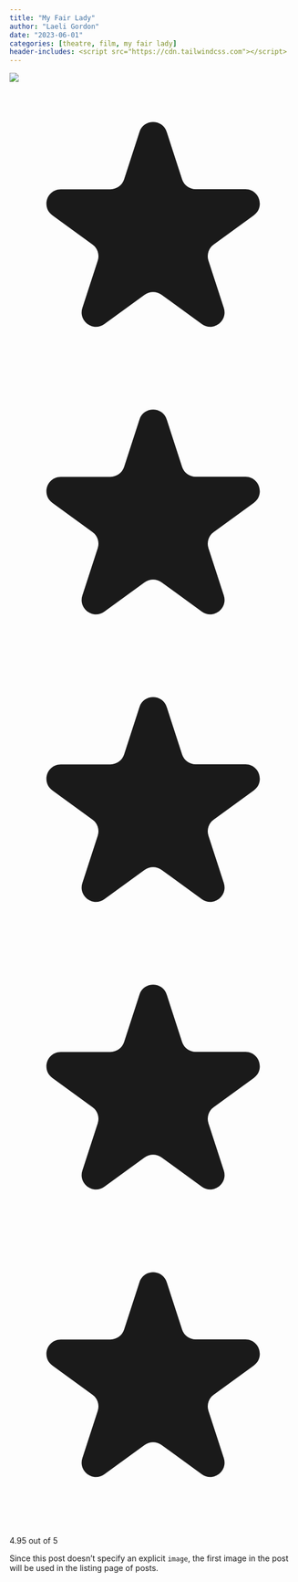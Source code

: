 ```yaml
---
title: "My Fair Lady"
author: "Laeli Gordon"
date: "2023-06-01"
categories: [theatre, film, my fair lady]
header-includes: <script src="https://cdn.tailwindcss.com"></script>
---
```


![](myFairLadyImage.jpg)


```{=html}

<div class="flex items-center">
    <svg aria-hidden="true" class="w-5 h-5 text-yellow-400" fill="currentColor" viewBox="0 0 20 20" xmlns="http://www.w3.org/2000/svg"><title>First star</title><path d="M9.049 2.927c.3-.921 1.603-.921 1.902 0l1.07 3.292a1 1 0 00.95.69h3.462c.969 0 1.371 1.24.588 1.81l-2.8 2.034a1 1 0 00-.364 1.118l1.07 3.292c.3.921-.755 1.688-1.54 1.118l-2.8-2.034a1 1 0 00-1.175 0l-2.8 2.034c-.784.57-1.838-.197-1.539-1.118l1.07-3.292a1 1 0 00-.364-1.118L2.98 8.72c-.783-.57-.38-1.81.588-1.81h3.461a1 1 0 00.951-.69l1.07-3.292z"></path></svg>
    <svg aria-hidden="true" class="w-5 h-5 text-yellow-400" fill="currentColor" viewBox="0 0 20 20" xmlns="http://www.w3.org/2000/svg"><title>Second star</title><path d="M9.049 2.927c.3-.921 1.603-.921 1.902 0l1.07 3.292a1 1 0 00.95.69h3.462c.969 0 1.371 1.24.588 1.81l-2.8 2.034a1 1 0 00-.364 1.118l1.07 3.292c.3.921-.755 1.688-1.54 1.118l-2.8-2.034a1 1 0 00-1.175 0l-2.8 2.034c-.784.57-1.838-.197-1.539-1.118l1.07-3.292a1 1 0 00-.364-1.118L2.98 8.72c-.783-.57-.38-1.81.588-1.81h3.461a1 1 0 00.951-.69l1.07-3.292z"></path></svg>
    <svg aria-hidden="true" class="w-5 h-5 text-yellow-400" fill="currentColor" viewBox="0 0 20 20" xmlns="http://www.w3.org/2000/svg"><title>Third star</title><path d="M9.049 2.927c.3-.921 1.603-.921 1.902 0l1.07 3.292a1 1 0 00.95.69h3.462c.969 0 1.371 1.24.588 1.81l-2.8 2.034a1 1 0 00-.364 1.118l1.07 3.292c.3.921-.755 1.688-1.54 1.118l-2.8-2.034a1 1 0 00-1.175 0l-2.8 2.034c-.784.57-1.838-.197-1.539-1.118l1.07-3.292a1 1 0 00-.364-1.118L2.98 8.72c-.783-.57-.38-1.81.588-1.81h3.461a1 1 0 00.951-.69l1.07-3.292z"></path></svg>
    <svg aria-hidden="true" class="w-5 h-5 text-yellow-400" fill="currentColor" viewBox="0 0 20 20" xmlns="http://www.w3.org/2000/svg"><title>Fourth star</title><path d="M9.049 2.927c.3-.921 1.603-.921 1.902 0l1.07 3.292a1 1 0 00.95.69h3.462c.969 0 1.371 1.24.588 1.81l-2.8 2.034a1 1 0 00-.364 1.118l1.07 3.292c.3.921-.755 1.688-1.54 1.118l-2.8-2.034a1 1 0 00-1.175 0l-2.8 2.034c-.784.57-1.838-.197-1.539-1.118l1.07-3.292a1 1 0 00-.364-1.118L2.98 8.72c-.783-.57-.38-1.81.588-1.81h3.461a1 1 0 00.951-.69l1.07-3.292z"></path></svg>
    <svg aria-hidden="true" class="w-5 h-5 text-gray-300 dark:text-gray-500" fill="currentColor" viewBox="0 0 20 20" xmlns="http://www.w3.org/2000/svg"><title>Fifth star</title><path d="M9.049 2.927c.3-.921 1.603-.921 1.902 0l1.07 3.292a1 1 0 00.95.69h3.462c.969 0 1.371 1.24.588 1.81l-2.8 2.034a1 1 0 00-.364 1.118l1.07 3.292c.3.921-.755 1.688-1.54 1.118l-2.8-2.034a1 1 0 00-1.175 0l-2.8 2.034c-.784.57-1.838-.197-1.539-1.118l1.07-3.292a1 1 0 00-.364-1.118L2.98 8.72c-.783-.57-.38-1.81.588-1.81h3.461a1 1 0 00.951-.69l1.07-3.292z"></path></svg>
    <p class="ml-2 text-sm font-medium text-gray-500 dark:text-gray-400">4.95 out of 5</p>
</div>

```

Since this post doesn't specify an explicit `image`, the first image in the post will be used in the listing page of posts.